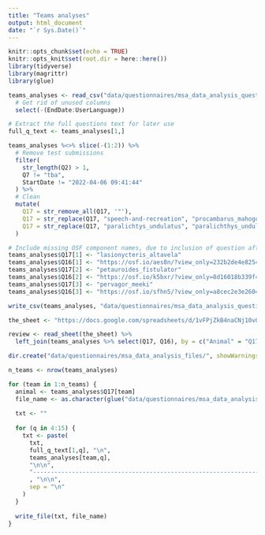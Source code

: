 ```yaml
---
title: "Teams analyses"
output: html_document
date: "`r Sys.Date()`"
---
```


```r
knitr::opts_chunk$set(echo = TRUE)
knitr::opts_knit$set(root.dir = here::here())
library(tidyverse)
library(magrittr)
library(glue)
```

```r
teams_analyses <- read_csv("data/questionnaires/msa_data_analysis_questionnaire_April 19, 2022_08.06.csv") %>%
  # Get rid of unused columns
  select(-(EndDate:UserLanguage))

# Extract the full questions text for later use
full_q_text <- teams_analyses[1,]

teams_analyses %<>% slice(-(1:2)) %>%
  # Remove test submissions
  filter(
    str_length(Q2) > 1,
    Q7 != "tba",
    StartDate != "2022-04-06 09:41:44"
  ) %>%
  # Clean
  mutate(
    Q17 = str_remove_all(Q17, '"'),
    Q17 = str_replace(Q17, "speech-and-recreation", "procambarus_mahogoni"),
    Q17 = str_replace(Q17, "paralichtys_undulatus", "paralichthys_undulatus")
  )

# Include missing OSF component names, due to inclusion of question after a few first submissions.
teams_analyses$Q17[1] <- "lasionycteris_altavela"
teams_analyses$Q16[1] <- "https://osf.io/aes8n/?view_only=232b2de4e8254af5832d63baa2a9450a"
teams_analyses$Q17[2] <- "petauroides_fistulator"
teams_analyses$Q16[2] <- "https://osf.io/k5bxr/?view_only=8d16018b339f4db58584bec4a89ccd0e"
teams_analyses$Q17[3] <- "pervagor_meeki"
teams_analyses$Q16[3] <- "https://osf.io/sfhn5/?view_only=a8cec2e3e26043f2ab0218c7a02694f2"

write_csv(teams_analyses, "data/questionnaires/msa_data_analysis_questionnaire_cleaned.csv")
```

```r
the_sheet <- "https://docs.google.com/spreadsheets/d/1vFPjZkB4naCNj10v0BuEWQDvo34okmcN1Mv7VkZL9po/edit#gid=0"

review <- read_sheet(the_sheet) %>%
  left_join(teams_analyses %>% select(Q17, Q16), by = c("Animal" = "Q17"))
```

```r
dir.create("data/questionnaires/msa_data_analysis_files/", showWarnings = FALSE)

n_teams <- nrow(teams_analyses)

for (team in 1:n_teams) {
  animal <- teams_analyses$Q17[team]
  file_name <- as.character(glue("data/questionnaires/msa_data_analysis_files/{animal}.txt"))
  
  txt <- ""
  
  for (q in 4:15) {
    txt <- paste(
      txt,
      full_q_text[1,q], "\n",
      teams_analyses[team,q],
      "\n\n",
      "------------------------------------------------------------------------"
      , "\n\n",
      sep = "\n"
    )
  }
  
  write_file(txt, file_name)
}
```

